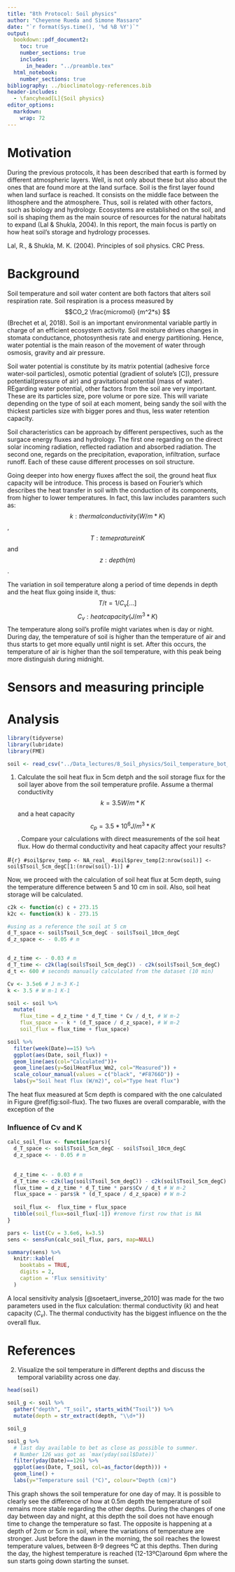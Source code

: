 ```yaml
---
title: "8th Protocol: Soil physics"
author: "Cheyenne Rueda and Simone Massaro"
date: "`r format(Sys.time(), '%d %B %Y')`"
output:
  bookdown::pdf_document2:
    toc: true
    number_sections: true
    includes:
      in_header: "../preamble.tex"
  html_notebook:
    number_sections: true
bibliography: ../bioclimatology-references.bib
header-includes:
  - \fancyhead[L]{Soil physics}
editor_options: 
  markdown: 
    wrap: 72
---
```

# Motivation

During the previous protocols, it has been described that earth is formed by different atmospheric layers. Well, is not only about these but also about the ones that are found more at the land surface. Soil is the first layer found when land surface is reached. It consists on the middle face between the lithosphere and the atmosphere. Thus, soil is related with other factors, such as biology and hydrology. Ecosystems are established on the soil, and soil is shaping them as the main source of resources for the natural habitats to expand (Lal & Shukla, 2004). In this report, the main focus is partly on how heat soil's storage and hydrology processes.


Lal, R., & Shukla, M. K. (2004). Principles of soil physics. CRC Press.

# Background

Soil temperature and soil water content are both factors that alters soil respiration rate. Soil respiration is a process measured by $$CO_2 \frac{micromol} {m^2*s} $$ (Brechet et al, 2018).
Soil is an important environmental variable partly in charge of an efficient ecosystem activity. Soil moisture drives changes in stomata conductance, photosynthesis rate and energy partitioning. Hence, water potential is the main reason of the movement of water through osmosis, gravity and air pressure. 

Soil water potential is constitute by its matrix potential (adhesive force water-soil particles), osmotic potential (gradient of solute's [C]), pressure potential(pressure of air) and gravitational potential (mass of water). 
REgarding water potential, other factors from the soil are very important. These are its particles size, pore volume or pore size. This will variate depending on the type of soil at each moment, being sandy the soil with the thickest particles size with bigger pores and thus, less water retention capacity.


Soil characteristics can be approach by different perspectives, such as the surgace energy fluxes and hydrology. The first one regarding on the direct solar incoming radiation, reflected radiation and absorbed radiation. The second one, regards on the precipitation, evaporation, infiltration, surface runoff. Each of these cause different processes on soil structure. 

Going deeper into how energy fluxes affect the soil, the ground heat flux capacity will be introduce. This process is based on Fourier's which describes the heat transfer in soil with the conduction of its components, from higher to lower temperatures. In fact, this law includes paramters such as: 
$$k: thermal conductivity (W/m*K)$$, $$T: temeprature in K$$ and $$z: depth (m)$$. 

The variation in soil temperature along a period of time depends in depth and the heat flux going inside it, thus: 
$$ T/t = 1/C_v [...]$$ $$C_v: heatcapacity (J /m^3*K)$$ 
The temperature along soil's profile might variates when is day or night. During day, the temperature of soil is higher than the temperature of air and thus starts to get more equally until night is set. After this occurs, the temperature of air is higher than the soil temperature, with this peak being more distinguish during midnight. 






# Sensors and measuring principle

# Analysis
```r
library(tidyverse)
library(lubridate)
library(FME)
```
```r
soil <- read_csv("../Data_lectures/8_Soil_physics/Soil_temperature_bot_garden.csv")
```



1. Calculate the soil heat flux in 5cm detph and the soil storage flux for the soil layer above from the soil temperature profile. Assume a thermal conductivity $$k=3.5 W/m*K$$ and a heat capacity $$c_p=3.5*10^6 J/m^3*K$$. Compare your calculations with direct measurements of the soil heat flux. How do thermal conductivity and heat capacity affect your results?

#```{r}
#soil$prev_temp <- NA_real_
#soil$prev_temp[2:nrow(soil)] <- soil$Tsoil_5cm_degC[1:(nrow(soil)-1)]
#```


Now, we proceed with the calculation of soil heat flux at 5cm depth, suing the temperature difference between 5 and 10 cm in soil. Also, soil heat storage will be calculated. 
```r

c2k <- function(c) c + 273.15
k2c <- function(k) k - 273.15

#using as a reference the soil at 5 cm
d_T_space <- soil$Tsoil_5cm_degC - soil$Tsoil_10cm_degC
d_z_space <- - 0.05 # m


d_z_time <- - 0.03 # m 
d_T_time <- c2k(lag(soil$Tsoil_5cm_degC)) - c2k(soil$Tsoil_5cm_degC)
d_t <- 600 # seconds manually calculated from the dataset (10 min) 

Cv <- 3.5e6 # J m-3 K-1
k <- 3.5 # W m-1 K-1
```

```r
soil <- soil %>% 
  mutate(
    flux_time = d_z_time * d_T_time * Cv / d_t, # W m-2 
    flux_space = - k * (d_T_space / d_z_space), # W m-2 
    soil_flux = flux_time + flux_space)
```



```r
soil %>% 
  filter(week(Date)==15) %>% 
  ggplot(aes(Date, soil_flux)) +
  geom_line(aes(col="Calculated"))+
  geom_line(aes(y=SoilHeatFlux_Wm2, col="Measured")) +
  scale_colour_manual(values = c("black", "#F8766D")) +
  labs(y="Soil heat flux (W/m2)", col="Type heat flux")
```

The heat flux measured at 5cm depth is compared with the one calculated in Figure \@ref(fig:soil-flux).
The two fluxes are overall comparable, with the exception of the  

### Influence of Cv and K

```r
calc_soil_flux <- function(pars){
  d_T_space <- soil$Tsoil_5cm_degC - soil$Tsoil_10cm_degC
  d_z_space <- - 0.05 # m
  
  
  d_z_time <- - 0.03 # m 
  d_T_time <- c2k(lag(soil$Tsoil_5cm_degC)) - c2k(soil$Tsoil_5cm_degC)
  flux_time = d_z_time * d_T_time * pars$Cv / d_t # W m-2
  flux_space = - pars$k * (d_T_space / d_z_space) # W m-2
  
  soil_flux <-  flux_time + flux_space
  tibble(soil_flux=soil_flux[-1]) #remove first row that is NA
}
```

```r
pars <- list(Cv = 3.6e6, k=3.5)
sens <- sensFun(calc_soil_flux, pars, map=NULL)

summary(sens) %>% 
  knitr::kable(
    booktabs = TRUE,
    digits = 2,
    caption = 'Flux sensitivity'
  )
```

A local sensitivity analysis [@soetaert_inverse_2010] was made for the two parameters used in the flux calculation: thermal conductivity ($k$) and heat capacity ($C_v$). The thermal conductivity has the biggest influence on the the overall flux.

\newline
# References


2. Visualize the soil temperature in different depths and discuss the temporal variability across one day.
```r
head(soil)
```
```r
soil_g <- soil %>% 
  gather("depth", "T_soil", starts_with("Tsoil")) %>% 
  mutate(depth = str_extract(depth, "\\d+"))
```


```r
soil_g
```

```r
soil_g %>% 
  # last day available to bet as close as possible to summer.
  # Number 126 was got as `max(yday(soil$Date))`
  filter(yday(Date)==126) %>% 
  ggplot(aes(Date, T_soil, col=as_factor(depth))) +
  geom_line() +
  labs(y="Temperature soil (°C)", colour="Depth (cm)")
```
This graph shows the soil  temperature for one day of may. It is possible to clearly see the difference of how at 0.5m depth the temperature of soil remains more stable regarding the other depths. During the changes of one day between day and night, at this depth the soil does not have enough time to change the temperature so fast. The opposite is happening at a depth of 2cm or 5cm in soil, where the variations of temperature are stronger. Just before the dawn in the morning, the soil reaches the lowest temperature values, between 8-9 degrees ºC at this depths. Then during the day, the highest temperature is reached (12-13ºC)around 6pm where the sun starts going down starting the sunset. 



